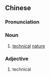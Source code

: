 {{also|技术性}}
==Chinese==
{{zh-forms|s=技术性|type=21}}

===Pronunciation===
{{zh-pron
|m=jìshùxìng
|c=gei6 seot6 sing3
|cat=n,a
}}

===Noun===
{{zh-noun}}

# [[technical]] [[nature]]

===Adjective===
{{zh-adj}}

# technical {{gloss|when used as an attributive}}